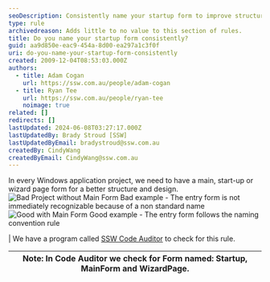 ```yaml
---
seoDescription: Consistently name your startup form to improve structure and design in Windows applications.
type: rule
archivedreason: Adds little to no value to this section of rules.
title: Do you name your startup form consistently?
guid: aa9d850e-eac9-454a-8d00-ea297a1c3f0f
uri: do-you-name-your-startup-form-consistently
created: 2009-12-04T08:53:03.000Z
authors:
  - title: Adam Cogan
    url: https://ssw.com.au/people/adam-cogan
  - title: Ryan Tee
    url: https://ssw.com.au/people/ryan-tee
    noimage: true
related: []
redirects: []
lastUpdated: 2024-06-08T03:27:17.000Z
lastUpdatedBy: Brady Stroud [SSW]
lastUpdatedByEmail: bradystroud@ssw.com.au
createdBy: CindyWang
createdByEmail: CindyWang@ssw.com.au
---
```


In every Windows application project, we need to have a main, start-up or wizard page form for a better structure and design.
![Bad Project without Main Form](/uploads/rules/do-you-name-your-startup-form-consistently/BadMainForm.gif) Bad example - The entry form is not immediately recognizable because of a non standard name ![Good with Main Form](/uploads/rules/do-you-name-your-startup-form-consistently/GoodMainForm.gif) Good example - The entry form follows the naming convention rule

| We have a program called [SSW Code Auditor](http://www.ssw.com.au/ssw/CodeAuditor/Default.aspx#VBMainForm) to check for this rule.

| Note: In Code Auditor we check for Form named: Startup, MainForm and WizardPage. |
| -------------------------------------------------------------------------------- |
